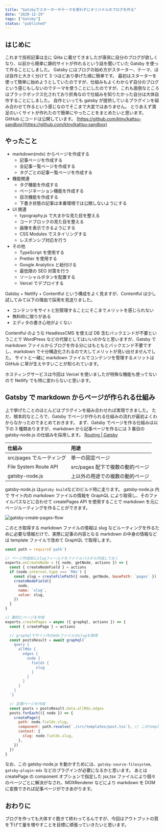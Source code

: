 ```yaml
---
title: "Gatsbyでスターターやテーマを使わずにオリジナルのブログを作る"
date: "2020-12-29"
tags: ["Gatsby"]
status: "published"
---
```


## はじめに

これまで技術記事は主に Qiita に載せてきましたが唐突に自分のブログが欲しくなり、以前から簡単に静的サイトが作れるという話を聞いていた Gatsby を使って作ることにしました。
Gatsby にはブログの始め方がスターター、テーマ、ほぼ自作と大きく分けて 3 つほどあり挙げた順に簡単です。
最初はスターターを使って簡単に始めようとしていたのですが、仕組みもよくわからず自分のブログという感じもしないのでテーマを使うことにしたのですが、これも面倒なところはブラックボックス化されており折角なので仕組みを知りたかった自分は大体自作することにしました。
自作といっても gatsby が提供しているプラグインを組み合わせて作るという感じなのでそこまで大変ではありません。
とりあえず満足のいくサイトが作れたので簡単にやったことをまとめたいと思います。
GitHub にコードは公開しています。
[https://github.com/ktny/kattsu-sandbox](https://github.com/ktny/kattsu-sandbox)

## やったこと

- markdown(mdx) からページを作成する
  - 記事ページを作成する
  - 全記事一覧ページを作成する
  - タグごとの記事一覧ページを作成する
- 機能関連
  - タグ機能を作成する
  - ページネーション機能を作成する
  - 目次機能を作成する
  - 下書き状態の記事は本番環境では公開しないようにする
- UI 関連
  - typography.js で大まかな見た目を整える
  - コードブロックの見た目を整える
  - 画像を表示できるようにする
  - CSS Modules でスタイリングする
  - レスポンシブ対応を行う
- その他
  - TypeScript を使用する
  - Prettier を使用する
  - Google Analytics と紐付ける
  - 最低限の SEO 対策を行う
  - ソーシャルボタンを配置する
  - Vercel でデプロイする

Gatsby + Netlify + Contentful という構成をよく見ますが、Contentful は少し試してみて以下の理由で採用を見送りました。

- コンテンツをサイトと別管理することにそこまでメリットを感じられない
- 無料枠に限りがある
- エディタの書き心地がよくない

Contentful のような HeadlessCMS を使えば DB 含むバックエンドが不要ということで WordPress などの代替としてはいいのかなと思いますが、Gatsby で markdown ファイルからブログを作る分にはもともとバックエンド不要ですし、markdown で十分構造化されるので大してメリットが見い出せませんでした。
サイトと一緒に markdown ファイルでコンテンツを管理するメリットは GitHub に草が生えやすいことが知られています。

ホスティングサービスは今回は Vercel を使いましたが特殊な機能も使ってないので Netlify でも特に変わらないと思います。

## Gatsby で markdown からページが作られる仕組み

上で挙げたことのほとんどはプラグインを組み合わせれば実現できました。
ただ、根本的なところで、Gatsby でページが作られる仕組みの流れが最初よくわからなかったのでまとめておきます。
まず、Gatsby でページを作る仕組みは以下の 3 種類ありますが、markdown から記事ページを作るには 3 番目の gatsby-node.js の仕組みを採用します。
[Routing | Gatsby](https://www.gatsbyjs.com/docs/reference/routing/creating-routes/)

| 仕組み                   | 用途                             |
| :----------------------- | :------------------------------- |
| src/pages でルーティング | 単一の固定ページ                 |
| File System Route API    | src/pages 配下で複数の動的ページ |
| gatsby-node.js           | 上以外の用途での複数の動的ページ |

gatsby-node.js は`gatsby build`などのビルド時に走ります。
gatsby-node.js 内で サイト内の markdown ファイルの情報を GraphQL により取得し、そのファイルパスなどに合わせて createPages API を使用することで markdown を元にページルーティングを作ることができます。

![gatsby-create-pages-flow](./gatsby-create-pages-flow.png)

このとき取得する markdown ファイルの情報は slug などルーティングを作るために必要な情報だけで、実際に記事の内容となる markdown の中身の情報などは template ファイルで改めて GraphQL で取得します。

```js:title=gatsby-node.js
const path = require(`path`)

// ページ作成前にslugフィールドをファイルパスから作成しておく
exports.onCreateNode = ({ node, getNode, actions }) => {
  const { createNodeField } = actions
  if (node.internal.type === `Mdx`) {
    const slug = createFilePath({ node, getNode, basePath: `pages` })
    createNodeField({
      node,
      name: `slug`,
      value: slug,
    })
  }
}

// 動的にページを作成
exports.createPages = async ({ graphql, actions }) => {
  const { createPage } = actions

  // graphqlでサイト内のmdxファイルのslugを取得
  const postsResult = await graphql(`
    query {
      allMdx {
        edges {
          node {
            fields {
              slug
            }
          }
        }
      }
    }
  `)

  // 記事ページを作成
  const posts = postsResult.data.allMdx.edges
  posts.forEach(({ node }) => {
    createPage({
      path: node.fields.slug,
      component: path.resolve(`./src/templates/post.tsx`), // このtemplateに合わせて動的に変換する
      context: {
        slug: node.fields.slug,
      },
    })
  })
}
```

なお、この gatsby-node.js を動かすためには、`gatsby-source-filesystem`, `gatsby-plugin-mdx` などのプラグインが必要になるかと思います。
あとは createPage の component オプションで指定した jsx,tsx ファイルにより個々のページごとに解決がなされ、MDXRenderer などにより markdown を DOM に変換できれば記事ページができあがります。

## おわりに

ブログを作っても大体すぐ飽きて終わってるんですが、今回はアウトプットの質を下げて量を増やすことを目標に頑張っていきたいと思います。
